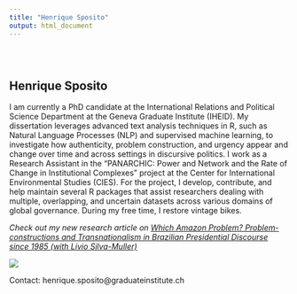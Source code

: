 ```yaml
---
title: "Henrique Sposito"
output: html_document
---
```


<style type="text/css">
.title {
  display: none;
}

#getting-started img {
  margin-right: 10px;
}

</style>

<div class="row" style="padding-top: 30px;">
<div class="col-sm-6">

# **Henrique Sposito**

I am currently a PhD candidate at the International Relations and Political Science Department at the Geneva Graduate Institute (IHEID). My dissertation leverages advanced text analysis techniques in R, such as Natural Language Processes (NLP) and supervised machine learning, to investigate how authenticity, problem construction, and urgency appear and change over time and across settings in discursive politics. I work as a Research Assistant in the "PANARCHIC: Power and Network and the Rate of Change in Institutional Complexes" project at the Center for International Environmental Studies (CIES). For the project, I develop, contribute, and help maintain several R packages that assist researchers dealing with multiple, overlapping, and uncertain datasets across various domains of global governance. During my free time, I restore vintage bikes.

*Check out my new research article on [Which Amazon Problem? Problem-constructions and Transnationalism in Brazilian Presidential Discourse since 1985 (with Livio Silva-Muller)](https://www.tandfonline.com/doi/full/10.1080/09644016.2023.2220639)*

</div>
<div class="col-sm-6">

![](images/picture.jpg)
</a>
</div>

Contact: henrique.sposito@graduateinstitute.ch
